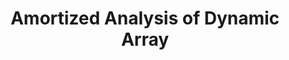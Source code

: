 ---
id: "q_ds3"
questionType: "MULTIPLE_CHOICE"
title: "Amortized Analysis of Dynamic Array"
description: "What is the amortized time complexity of inserting an element into a dynamic array?"
difficulty: "HARD"
category: "Data Structures"
options:
  - "O(n)"
  - "O(log n)"
  - "O(1)"
  - "O(n log n)"
correctAnswer: 2
---